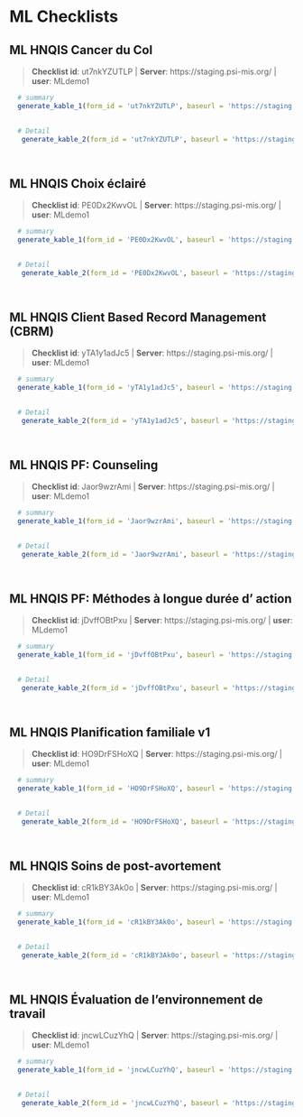 # ML Checklists {#ML}


## ML HNQIS Cancer du Col 

    
>__Checklist id__: ut7nkYZUTLP   | __Server__: https://staging.psi-mis.org/ | __user__: MLdemo1 


```r
  
  # summary
  generate_kable_1(form_id = 'ut7nkYZUTLP', baseurl = 'https://staging.psi-mis.org/')
  

  # Detail 
   generate_kable_2(form_id = 'ut7nkYZUTLP', baseurl = 'https://staging.psi-mis.org/', ignore_text = T, ignore_parent = T, ignore_real_or_simulated = T)

   
```

## ML HNQIS Choix éclairé 

    
>__Checklist id__: PE0Dx2KwvOL   | __Server__: https://staging.psi-mis.org/ | __user__: MLdemo1 


```r
  
  # summary
  generate_kable_1(form_id = 'PE0Dx2KwvOL', baseurl = 'https://staging.psi-mis.org/')
  

  # Detail 
   generate_kable_2(form_id = 'PE0Dx2KwvOL', baseurl = 'https://staging.psi-mis.org/', ignore_text = T, ignore_parent = T, ignore_real_or_simulated = T)

   
```

## ML HNQIS Client Based Record Management (CBRM) 

    
>__Checklist id__: yTA1y1adJc5   | __Server__: https://staging.psi-mis.org/ | __user__: MLdemo1 


```r
  
  # summary
  generate_kable_1(form_id = 'yTA1y1adJc5', baseurl = 'https://staging.psi-mis.org/')
  

  # Detail 
   generate_kable_2(form_id = 'yTA1y1adJc5', baseurl = 'https://staging.psi-mis.org/', ignore_text = T, ignore_parent = T, ignore_real_or_simulated = T)

   
```

## ML HNQIS PF: Counseling 

    
>__Checklist id__: Jaor9wzrAmi   | __Server__: https://staging.psi-mis.org/ | __user__: MLdemo1 


```r
  
  # summary
  generate_kable_1(form_id = 'Jaor9wzrAmi', baseurl = 'https://staging.psi-mis.org/')
  

  # Detail 
   generate_kable_2(form_id = 'Jaor9wzrAmi', baseurl = 'https://staging.psi-mis.org/', ignore_text = T, ignore_parent = T, ignore_real_or_simulated = T)

   
```

## ML HNQIS PF: Méthodes à longue durée d' action 

    
>__Checklist id__: jDvffOBtPxu   | __Server__: https://staging.psi-mis.org/ | __user__: MLdemo1 


```r
  
  # summary
  generate_kable_1(form_id = 'jDvffOBtPxu', baseurl = 'https://staging.psi-mis.org/')
  

  # Detail 
   generate_kable_2(form_id = 'jDvffOBtPxu', baseurl = 'https://staging.psi-mis.org/', ignore_text = T, ignore_parent = T, ignore_real_or_simulated = T)

   
```

## ML HNQIS Planification familiale v1 

    
>__Checklist id__: HO9DrFSHoXQ   | __Server__: https://staging.psi-mis.org/ | __user__: MLdemo1 


```r
  
  # summary
  generate_kable_1(form_id = 'HO9DrFSHoXQ', baseurl = 'https://staging.psi-mis.org/')
  

  # Detail 
   generate_kable_2(form_id = 'HO9DrFSHoXQ', baseurl = 'https://staging.psi-mis.org/', ignore_text = T, ignore_parent = T, ignore_real_or_simulated = T)

   
```

## ML HNQIS Soins de post-avortement 

    
>__Checklist id__: cR1kBY3Ak0o   | __Server__: https://staging.psi-mis.org/ | __user__: MLdemo1 


```r
  
  # summary
  generate_kable_1(form_id = 'cR1kBY3Ak0o', baseurl = 'https://staging.psi-mis.org/')
  

  # Detail 
   generate_kable_2(form_id = 'cR1kBY3Ak0o', baseurl = 'https://staging.psi-mis.org/', ignore_text = T, ignore_parent = T, ignore_real_or_simulated = T)

   
```

## ML HNQIS Évaluation de l'environnement de travail 

    
>__Checklist id__: jncwLCuzYhQ   | __Server__: https://staging.psi-mis.org/ | __user__: MLdemo1 


```r
  
  # summary
  generate_kable_1(form_id = 'jncwLCuzYhQ', baseurl = 'https://staging.psi-mis.org/')
  

  # Detail 
   generate_kable_2(form_id = 'jncwLCuzYhQ', baseurl = 'https://staging.psi-mis.org/', ignore_text = T, ignore_parent = T, ignore_real_or_simulated = T)

   
```
